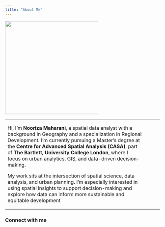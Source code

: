 ```yaml
---
title: "About Me"
---
```


![](images/Picture1.jpg){width="303"}

+-----------------------------------------------------------------------------------------------------------------------------------------------------------------------------------------------------------------------------------------------------------------------------------------------------------------------------------------------------------------+---------------------------------------+
| Hi, I’m **Nooriza Maharani**, a spatial data analyst with a background in Geography and a specialization in Regional Development. I’m currently pursuing a Master’s degree at the **Centre for Advanced Spatial Analysis (CASA)**, part of **The Bartlett, University College London**, where I focus on urban analytics, GIS, and data-driven decision-making. |                                       |
|                                                                                                                                                                                                                                                                                                                                                                 |                                       |
| My work sits at the intersection of spatial science, data analysis, and urban planning. I’m especially interested in using spatial insights to support decision-making and explore how data can inform more sustainable and equitable development                                                                                                               |                                       |
+-----------------------------------------------------------------------------------------------------------------------------------------------------------------------------------------------------------------------------------------------------------------------------------------------------------------------------------------------------------------+---------------------------------------+

### Connect with me

<a href="mailto:nooriza.maharani@gmail.com"><i class="fas fa-envelope"></i></a> <a href="https://github.com/nooriza16" target="_blank"><i class="fab fa-github"></i></a> <a href="https://linkedin.com/in/nooriza-maharani" target="_blank"><i class="fab fa-linkedin"></i></a>
